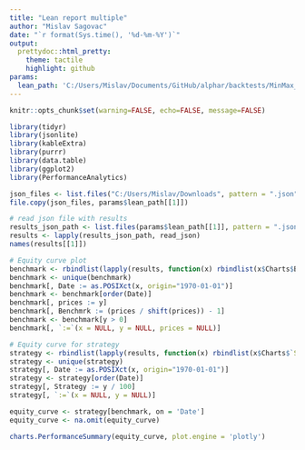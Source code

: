 ```yaml
---
title: "Lean report multiple"
author: "Mislav Sagovac"
date: "`r format(Sys.time(), '%d-%m-%Y')`"
output:
  prettydoc::html_pretty:
    theme: tactile
    highlight: github
params:
  lean_path: 'C:/Users/Mislav/Documents/GitHub/alphar/backtests/MinMax_SMA_48_004'
---
```


```r
knitr::opts_chunk$set(warning=FALSE, echo=FALSE, message=FALSE)

library(tidyr)
library(jsonlite)
library(kableExtra)
library(purrr)
library(data.table)
library(ggplot2)
library(PerformanceAnalytics)
```

```r
json_files <- list.files("C:/Users/Mislav/Downloads", pattern = ".json", full.names = TRUE)
file.copy(json_files, params$lean_path[[1]])
```

```r
# read json file with results
results_json_path <- list.files(params$lean_path[[1]], pattern = ".json", full.names = TRUE)
results <- lapply(results_json_path, read_json)
names(results[[1]])
```

```r
# Equity curve plot
benchmark <- rbindlist(lapply(results, function(x) rbindlist(x$Charts$Benchmark$Series$Benchmark$Values)))
benchmark <- unique(benchmark)
benchmark[, Date := as.POSIXct(x, origin="1970-01-01")]
benchmark <- benchmark[order(Date)]
benchmark[, prices := y]
benchmark[, Benchmrk := (prices / shift(prices)) - 1]
benchmark <- benchmark[y > 0]
benchmark[, `:=`(x = NULL, y = NULL, prices = NULL)]

# Equity curve for strategy
strategy <- rbindlist(lapply(results, function(x) rbindlist(x$Charts$`Strategy Equity`$Series$`Daily Performance`$Values)))
strategy <- unique(strategy)
strategy[, Date := as.POSIXct(x, origin="1970-01-01")]
strategy <- strategy[order(Date)]
strategy[, Strategy := y / 100]
strategy[, `:=`(x = NULL, y = NULL)]

equity_curve <- strategy[benchmark, on = 'Date']
equity_curve <- na.omit(equity_curve)

charts.PerformanceSummary(equity_curve, plot.engine = 'plotly')

```
